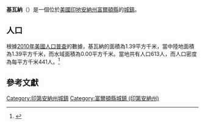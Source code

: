 {{noteTA
|G1=USState
|G2=地名
|G3=Unit
}}
{{Infobox settlement
|name            = 基瓦納
|native_name = Kewanna
|settlement_type          = [[鎮|城鎮]]
|image_skyline            = 
|imagesize                = 
|image_map                = Fulton County Indiana Incorporated and Unincorporated areas Kewanna Highlighted 1839618.svg
|mapsize                  = 250px
|subdivision_type         = [[世界政區索引|國家]]
|subdivision_type1        = [[美国州份|州份]]
|subdivision_type2        = [[印地安納州行政區劃|縣]]
|subdivision_name         = [[美国|美国]]
|subdivision_name1        = [[印地安納州|印地安納州]]
|subdivision_name2        = [[富爾頓縣_(印地安納州)|富爾頓縣]]
|elevation_ft             = 794
|elevation_m              = 242
|timezone                 = [[北美东部时区|EST]]
|area_total_km2           = 1.39
|area_land_km2            = 1.39
|area_water_km2           = 0.00
|area_total_sq_mi         = 
|area_land_sq_mi          = 
|area_water_sq_mi         = 
|population_as_of         = [[2010年美國人口普查|2010]]
|population_footnotes     = 
|population_total         = 613
|population_density_km2   = auto
|population_density_sq_mi = auto
|utc_offset               = -5
|coordinates              = {{coord|41|01|05|N|86|24|46|W|display=inline,title}}
| coor_pinpoint           = 
| coordinates_footnotes   = 
|timezone_DST             = EST
|utc_offset_DST           = -5
|postal_code_type         = [[美國郵區編號|郵區編號]]
|postal_code              = 46935, 46939
|area_code                = {{link-en|北美电话区号574|Area code 574|574}}
|blank_name = [[地名信息系统|GNIS ID]]
|blank_info = 437277<ref name="GNIS">{{cite gnis|437277|Kewanna}}</ref>
}}
'''基瓦納'''（{{lang-en|Kewanna}}）是一個位於[[美國|美國]][[印地安納州|印地安納州]][[富爾頓縣_(印地安納州)|富爾頓縣]]的[[鎮|城鎮]]。

== 人口 ==
根據[[2010年美國人口普查|2010年美國人口普查]]的數據，基瓦納的面積為1.39平方千米，當中陸地面積為1.39平方千米，而水域面積為0.00平方千米。當地共有人口613人，而人口密度為每平方千米441人。<ref name="GR8">{{cite web|url=http://factfinder2.census.gov|publisher=[[美国人口调查局|美国人口调查局]]|accessdate=2011-05-14|title=American FactFinder|archive-date=2013-09-11|archive-url=https://web.archive.org/web/20130911234518/http://factfinder2.census.gov/|dead-url=no}}</ref>

== 參考文獻 ==
{{reflist}}

{{富爾頓縣 (印地安納州)}}
{{Authority control}}

{{DEFAULTSORT:Kewanna, Indiana}}
[[Category:印第安納州城鎮|Category:印第安納州城鎮]]
[[Category:富爾頓縣城鎮_(印第安納州)|Category:富爾頓縣城鎮 (印第安納州)]]

{{Indiana-geo-stub}}